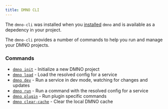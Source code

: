 ```yaml
---
title: DMNO CLI
---
```




The `dmno-cli` was installed when you [installed](/docs/reference/config-engine/installation) `dmno` and is available as a depedency in your project. 

The `dmno-cli` provides a number of commands to help you run and manage your DMNO projects.

### Commands

- [`dmno init`](/docs/reference/cli/init) - Initialize a new DMNO project
- [`dmno load`](/docs/reference/cli/load) - Load the resolved config for a service
- [`dmno dev`](/docs/reference/cli/dev) - Run a service in dev mode, watching for changes and updates
- [`dmno run`](/docs/reference/cli/run) - Run a command with the resolved config for a service
- [`dmno plugin`](/docs/reference/cli/plugin) - Run plugin specific commands
- [`dmno clear-cache`](/docs/reference/cli/clear-cache) - Clear the local DMNO cache
